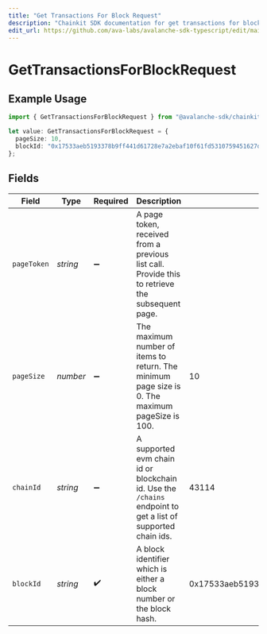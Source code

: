 ```yaml
---
title: "Get Transactions For Block Request"
description: "Chainkit SDK documentation for get transactions for block request"
edit_url: https://github.com/ava-labs/avalanche-sdk-typescript/edit/main/chainkit/docs/models/operations/gettransactionsforblockrequest.md
---
```


# GetTransactionsForBlockRequest

## Example Usage

```typescript
import { GetTransactionsForBlockRequest } from "@avalanche-sdk/chainkit/models/operations";

let value: GetTransactionsForBlockRequest = {
  pageSize: 10,
  blockId: "0x17533aeb5193378b9ff441d61728e7a2ebaf10f61fd5310759451627dfca2e7c",
};
```

## Fields

| Field                                                                                                       | Type                                                                                                        | Required                                                                                                    | Description                                                                                                 | Example                                                                                                     |
| ----------------------------------------------------------------------------------------------------------- | ----------------------------------------------------------------------------------------------------------- | ----------------------------------------------------------------------------------------------------------- | ----------------------------------------------------------------------------------------------------------- | ----------------------------------------------------------------------------------------------------------- |
| `pageToken`                                                                                                 | *string*                                                                                                    | :heavy_minus_sign:                                                                                          | A page token, received from a previous list call. Provide this to retrieve the subsequent page.             |                                                                                                             |
| `pageSize`                                                                                                  | *number*                                                                                                    | :heavy_minus_sign:                                                                                          | The maximum number of items to return. The minimum page size is 0. The maximum pageSize is 100.             | 10                                                                                                          |
| `chainId`                                                                                                   | *string*                                                                                                    | :heavy_minus_sign:                                                                                          | A supported evm chain id or blockchain id. Use the `/chains` endpoint to get a list of supported chain ids. | 43114                                                                                                       |
| `blockId`                                                                                                   | *string*                                                                                                    | :heavy_check_mark:                                                                                          | A block identifier which is either a block number or the block hash.                                        | 0x17533aeb5193378b9ff441d61728e7a2ebaf10f61fd5310759451627dfca2e7c                                          |